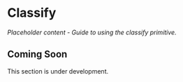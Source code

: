 # Classify

_Placeholder content - Guide to using the classify primitive._

## Coming Soon

This section is under development.
